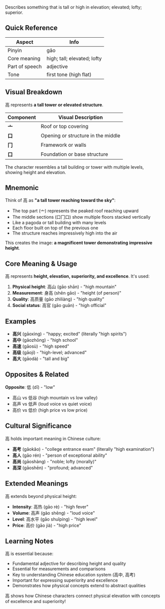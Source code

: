 Describes something that is tall or high in elevation; elevated; lofty; superior.

## Quick Reference

| Aspect         | Info                        |
| -------------- | --------------------------- |
| Pinyin         | gāo                         |
| Core meaning   | high; tall; elevated; lofty |
| Part of speech | adjective                   |
| Tone           | first tone (high flat)      |

## Visual Breakdown

高 represents **a tall tower or elevated structure**.

| Component | Visual Description                                      |
| --------- | ------------------------------------------------------- |
| **亠**    | Roof or top covering                                    |
| **口**    | Opening or structure in the middle                      |
| **冂**    | Framework or walls                                      |
| **口**    | Foundation or base structure                            |

The character resembles a tall building or tower with multiple levels, showing height and elevation.

## Mnemonic

Think of 高 as **"a tall tower reaching toward the sky"**:

- The top part (亠) represents the peaked roof reaching upward
- The middle sections (口冂口) show multiple floors stacked vertically
- Like a pagoda or tall building with many levels
- Each floor built on top of the previous one
- The structure reaches impressively high into the air

This creates the image: **a magnificent tower demonstrating impressive height**.

## Core Meaning & Usage

高 represents **height, elevation, superiority, and excellence**. It's used:

1. **Physical height**: 高山 (gāo shān) - "high mountain"
2. **Measurement**: 身高 (shēn gāo) - "height (of person)"
3. **Quality**: 高质量 (gāo zhìliàng) - "high quality"
4. **Social status**: 高官 (gāo guān) - "high official"

## Examples

- **高兴** (gāoxìng) - "happy; excited" (literally "high spirits")
- **高中** (gāozhōng) - "high school"
- **高速** (gāosù) - "high speed"
- **高级** (gāojí) - "high-level; advanced"
- **高大** (gāodà) - "tall and big"

## Opposites & Related

**Opposite**: 低 (dī) - "low"

- 高山 vs 低谷 (high mountain vs low valley)
- 高声 vs 低声 (loud voice vs quiet voice)
- 高价 vs 低价 (high price vs low price)

## Cultural Significance

高 holds important meaning in Chinese culture:

- **高考** (gāokǎo) - "college entrance exam" (literally "high examination")
- **高人** (gāo rén) - "person of exceptional ability"
- **高尚** (gāoshàng) - "noble; lofty (morally)"
- **高深** (gāoshēn) - "profound; advanced"

## Extended Meanings

高 extends beyond physical height:

- **Intensity**: 高热 (gāo rè) - "high fever"
- **Volume**: 高声 (gāo shēng) - "loud voice"
- **Level**: 高水平 (gāo shuǐpíng) - "high level"
- **Price**: 高价 (gāo jià) - "high price"

## Learning Notes

高 is essential because:

- Fundamental adjective for describing height and quality
- Essential for measurements and comparisons
- Key to understanding Chinese education system (高中, 高考)
- Important for expressing superiority and excellence
- Demonstrates how physical concepts extend to abstract qualities

高 shows how Chinese characters connect physical elevation with concepts of excellence and superiority!
